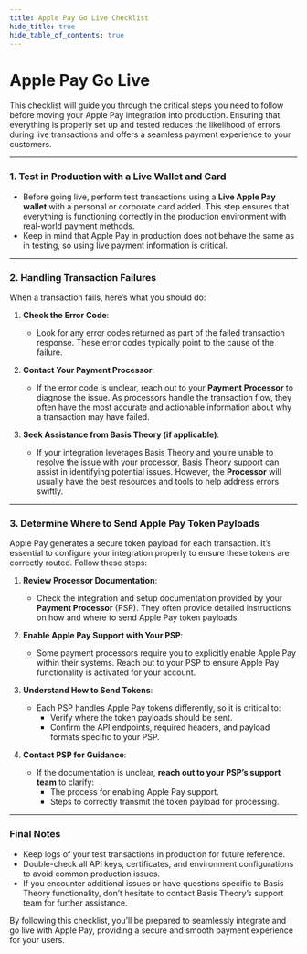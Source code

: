 ```yaml
---
title: Apple Pay Go Live Checklist
hide_title: true
hide_table_of_contents: true
---
```


# Apple Pay Go Live

This checklist will guide you through the critical steps you need to follow before moving your Apple Pay integration into production. Ensuring that everything is properly set up and tested reduces the likelihood of errors during live transactions and offers a seamless payment experience to your customers.

---

### **1. Test in Production with a Live Wallet and Card**

- Before going live, perform test transactions using a **Live Apple Pay wallet** with a personal or corporate card added. This step ensures that everything is functioning correctly in the production environment with real-world payment methods.
- Keep in mind that Apple Pay in production does not behave the same as in testing, so using live payment information is critical.

---

### **2. Handling Transaction Failures**

When a transaction fails, here’s what you should do:

1. **Check the Error Code**:
   - Look for any error codes returned as part of the failed transaction response. These error codes typically point to the cause of the failure.

2. **Contact Your Payment Processor**:
   - If the error code is unclear, reach out to your **Payment Processor** to diagnose the issue. As processors handle the transaction flow, they often have the most accurate and actionable information about why a transaction may have failed.

3. **Seek Assistance from Basis Theory (if applicable)**:
   - If your integration leverages Basis Theory and you’re unable to resolve the issue with your processor, Basis Theory support can assist in identifying potential issues. However, the **Processor** will usually have the best resources and tools to help address errors swiftly.

---

### **3. Determine Where to Send Apple Pay Token Payloads**

Apple Pay generates a secure token payload for each transaction. It’s essential to configure your integration properly to ensure these tokens are correctly routed. Follow these steps:

1. **Review Processor Documentation**:
   - Check the integration and setup documentation provided by your **Payment Processor** (PSP). They often provide detailed instructions on how and where to send Apple Pay token payloads.

2. **Enable Apple Pay Support with Your PSP**:
   - Some payment processors require you to explicitly enable Apple Pay within their systems. Reach out to your PSP to ensure Apple Pay functionality is activated for your account.

3. **Understand How to Send Tokens**:
   - Each PSP handles Apple Pay tokens differently, so it is critical to:
     - Verify where the token payloads should be sent.
     - Confirm the API endpoints, required headers, and payload formats specific to your PSP.

4. **Contact PSP for Guidance**:
   - If the documentation is unclear, **reach out to your PSP’s support team** to clarify:
     - The process for enabling Apple Pay support.
     - Steps to correctly transmit the token payload for processing.

---

### **Final Notes**

- Keep logs of your test transactions in production for future reference.
- Double-check all API keys, certificates, and environment configurations to avoid common production issues.
- If you encounter additional issues or have questions specific to Basis Theory functionality, don’t hesitate to contact Basis Theory’s support team for further assistance.

By following this checklist, you’ll be prepared to seamlessly integrate and go live with Apple Pay, providing a secure and smooth payment experience for your users.
